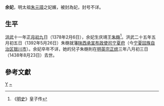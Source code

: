 '''余妃'''，明太祖[[朱元璋|朱元璋]]之妃嬪，被封為妃，封号不详。

==生平==
[[洪武|洪武]]十一年[[正月初九|正月初九]]日（1378年2月6日），余妃生庆靖王[[朱㮵|朱㮵]]<ref>《[[明史|明史]]》皇子传</ref>。洪武二十五年五月初五日（1392年5月26日）朱㮵就藩[[陕西承宣布政使司|陕西承宣布政使司]][[宁夏府|宁夏府]]（今[[宁夏回族自治区|宁夏回族自治区]][[银川市|银川市]]）。余妃卒年不详，她的兒子朱㮵則在[[明英宗|明英宗]][[正统_(明英宗)|正统]]三年八月初三日（1438年8月23日）去世。

== 參考文獻 ==
<div class="references-small">
<references />
</div>
{{明太祖皇室|nocat}}
[[Category:明太祖妃|Y]]
[[Category:余姓|~]]